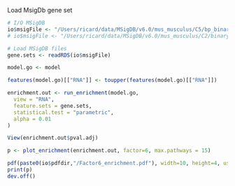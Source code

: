 <!-- Gene set enrichment analysis -->

Load MsigDb gene set
```r
# I/O MSigDB
io$msigFile <- "/Users/ricard/data/MSigDB/v6.0/mus_musculus/C5/bp_binary_matrix_ensembl.rds"
# io$msigFile <- "/Users/ricard/data/MSigDB/v6.0/mus_musculus/C2/binary_matrix_ensembl.rds"

# Load MSigDB files
gene.sets <- readRDS(io$msigFile)
```

```r
model.go <- model
```

```r
features(model.go)[["RNA"]] <- toupper(features(model.go)[["RNA"]])
```

```r
enrichment.out <- run_enrichment(model.go,
  view = "RNA",
  feature.sets = gene.sets,
  statistical.test = "parametric",
  alpha = 0.01
)
```

```r
View(enrichment.out$pval.adj)
```

```r
p <- plot_enrichment(enrichment.out, factor=6, max.pathways = 15)

pdf(paste0(io$pdfdir,"/Factor6_enrichment.pdf"), width=10, height=4, useDingbats = F)
print(p)
dev.off()
```


